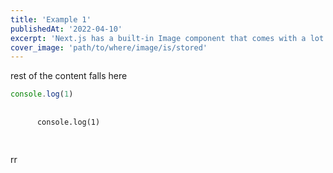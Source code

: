 ```yaml
---
title: 'Example 1'
publishedAt: '2022-04-10'
excerpt: 'Next.js has a built-in Image component that comes with a lot of performance optimization features when you are using it.'
cover_image: 'path/to/where/image/is/stored'
---
```


rest of the content falls here


```js filename="index.js"
console.log(1)
```

 <pre>
    <code className="language-js" meta='filename="index.js"'>
      console.log(1)
    </code>
  </pre>

<div>rr</div>